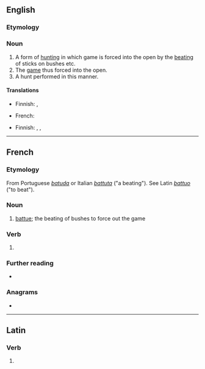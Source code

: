 ==English==

===Etymology===
{{bor|en|fr|battue}}

===Noun===
{{en-noun|~}}

# A form of [[hunting]] in which game is forced into the open by the [[beating]] of sticks on bushes etc.
# The [[game]] thus forced into the open.
# A hunt performed in this manner.

====Translations====
{{trans-top|form of hunting}}
* Finnish: {{t+|fi|ajometsästys}}, {{t|fi|ajopyynti}}
{{trans-mid}}
* French: {{t+|fr|battue|f}}
{{trans-bottom}}

{{trans-top|game}}
{{trans-mid}}
{{trans-bottom}}

{{trans-top|hunt}}
* Finnish: {{t+|fi|ajojahti}}, {{t+|fi|ajometsästys}}, {{t|fi|ajopyynti}}
{{trans-mid}}
{{trans-bottom}}

----

==French==

===Etymology===
From Portuguese ''[[batuda]]'' or Italian ''[[battuta]]'' ("a beating"). See Latin ''[[battuo]]'' ("to beat").

===Noun===
{{fr-noun|f}}

# [[#English|battue]]; the beating of bushes to force out the game

===Verb===
{{head|fr|past participle form}}

# {{feminine singular past participle of|battre|lang=fr|nocat=1}}

===Further reading===
* {{R:TLFi}}

===Anagrams===
* {{l|fr|ébattu}}

----

==Latin==

===Verb===
{{la-verb-form|battue}}

# {{inflection of|battuō||2|s|pres|act|imp|lang=la}}